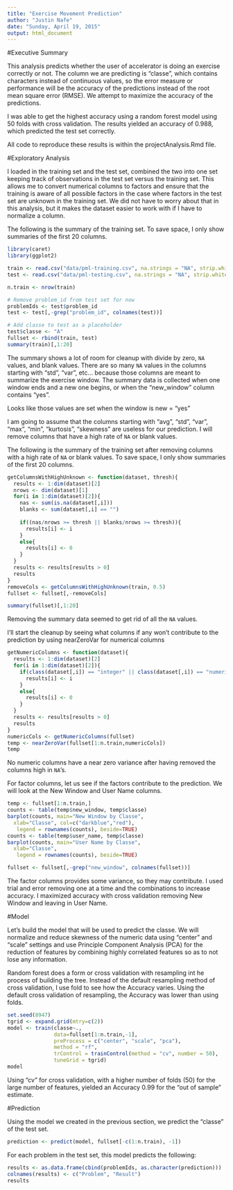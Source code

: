 ```yaml
---
title: "Exercise Movement Prediction"
author: "Justin Nafe"
date: "Sunday, April 19, 2015"
output: html_document
---
```


#Executive Summary

This analysis predicts whether the user of accelerator is doing an exercise correctly or not. The column we are predicting is "classe", which contains characters instead of continuous values, so the error measure or performance will be the accuracy of the predictions instead of the root mean square error (RMSE). We attempt to maximize the accuracy of the predictions.

I was able to get the highest accuracy using a random forest model using 50 folds with cross validation. The results yielded an accuracy of 0.988, which predicted the test set correctly.

All code to reproduce these results is within the projectAnalysis.Rmd file.

#Exploratory Analysis

I loaded in the training set and the test set, combined the two into one set keeping track of observations in the test set versus the training set. This allows me to convert numerical columns to factors and ensure that the training is aware of all possible factors in the case where factors in the test set are unknown in the training set. We did not have to worry about that in this analysis, but it makes the dataset easier to work with if I have to normalize a column.

The following is the summary of the training set. To save space, I only show summaries of the first 20 columns.

```r
library(caret)
library(ggplot2)

train <- read.csv("data/pml-training.csv", na.strings = "NA", strip.white = TRUE)
test <- read.csv("data/pml-testing.csv", na.strings = "NA", strip.white = TRUE)

n.train <- nrow(train)

# Remove problem_id from test set for now
problemIds <- test$problem_id
test <- test[,-grep("problem_id", colnames(test))]

# Add classe to test as a placeholder
test$classe <- "A"
fullset <- rbind(train, test)
summary(train)[,1:20]
```

The summary shows a lot of room for cleanup with divide by zero, `NA` values, and blank values. There are so many `NA` values in the columns starting with "std", "var", etc... because those columns are meant to summarize the exercise window. The summary data is collected when one window ends and a new one begins, or when the "new_window" column contains "yes".

Looks like those values are set when the window is new = "yes"

I am going to assume that the columns starting with "avg", "std", "var", "max", "min", "kurtosis", "skewness" are useless for our prediction. I will remove columns that have a high rate of `NA` or blank values.

The following is the summary of the training set after removing columns with a high rate of `NA` or blank values. To save space, I only show summaries of the first 20 columns.

```r
getColumnsWithHighUnknown <- function(dataset, thresh){
  results <- 1:dim(dataset)[2]
  nrows <- dim(dataset)[1]
  for(i in 1:dim(dataset)[2]){
    nas <- sum(is.na(dataset[,i]))
    blanks <- sum(dataset[,i] == "")
    
    if((nas/nrows >= thresh || blanks/nrows >= thresh)){
      results[i] <- i
    }
    else{
      results[i] <- 0
    }
  }
  results <- results[results > 0]
  results
}
removeCols <- getColumnsWithHighUnknown(train, 0.5)
fullset <- fullset[,-removeCols]

summary(fullset)[,1:20]

```

Removing the summary data seemed to get rid of all the `NA` values.

I'll start the cleanup by seeing what columns if any won't contribute to the prediction by using nearZeroVar for numerical columns

```r
getNumericColumns <- function(dataset){
  results <- 1:dim(dataset)[2]
  for(i in 1:dim(dataset)[2]){
    if(class(dataset[,i]) == "integer" || class(dataset[,i]) == "numeric"){
      results[i] <- i
    }
    else{
      results[i] <- 0
    }
  }
  results <- results[results > 0]
  results
}
numericCols <- getNumericColumns(fullset)
temp <- nearZeroVar(fullset[1:n.train,numericCols])
temp
```

No numeric columns have a near zero variance after having removed the columns high in `NA`'s.

For factor columns, let us see if the factors contribute to the prediction. We will look at the New Window and User Name columns. 

```r
temp <- fullset[1:n.train,]
counts <- table(temp$new_window, temp$classe)
barplot(counts, main="New Window by Classe",
  xlab="Classe", col=c("darkblue","red"),
   legend = rownames(counts), beside=TRUE)
counts <- table(temp$user_name, temp$classe)
barplot(counts, main="User Name by Classe",
  xlab="Classe", 
   legend = rownames(counts), beside=TRUE)

fullset <- fullset[,-grep("new_window", colnames(fullset))]
```

The factor columns provides some variance, so they may contribute. I used trial and error removing one at a time and the combinations to increase accuracy. I maximized accuracy with cross validation removing New Window and leaving in User Name. 

#Model

Let's build the model that will be used to predict the classe. We will normalize and reduce skewness of the numeric data using "center" and "scale" settings and use Principle Component Analysis (PCA) for the reduction of features by combining highly correlated features so as to not lose any information.

Random forest does a form or cross validation with resampling int he process of building the tree. Instead of the default resampling method of cross validation, I use fold to see how the Accuracy varies. Using the default cross validation of resampling, the Accuracy was lower than using folds.


```r
set.seed(8947)
tgrid <- expand.grid(mtry=c(2))
model <- train(classe~., 
               data=fullset[1:n.train,-1], 
               preProcess = c("center", "scale", "pca"), 
               method = "rf",
               trControl = trainControl(method = "cv", number = 50),
               tuneGrid = tgrid)
model
```

Using "cv" for cross validation, with a higher number of folds (50) for the large number of features, yielded an Accuracy 0.99 for the "out of sample" estimate.

#Prediction

Using the model we created in the previous section, we predict the "classe" of the test set.

```r
prediction <- predict(model, fullset[-c(1:n.train), -1])
```

For each problem in the test set, this model predicts the following:

```r
results <- as.data.frame(cbind(problemIds, as.character(prediction)))
colnames(results) <- c("Problem", "Result")
results
```


